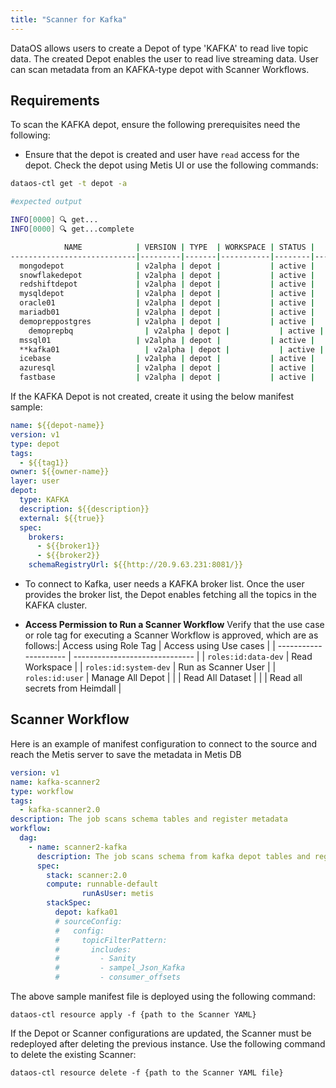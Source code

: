 ```yaml
---
title: "Scanner for Kafka"
---
```


DataOS allows users to create a Depot of type 'KAFKA' to read live topic data. The created Depot enables the user to read live streaming data. User can scan metadata from an KAFKA-type depot with Scanner Workflows.

## **Requirements**

To scan the KAFKA depot, ensure the following prerequisites need the following:

* Ensure that the depot is created and user have `read` access for the depot. Check the depot using Metis UI or use the following commands:

```bash
dataos-ctl get -t depot -a

#expected output

INFO[0000] 🔍 get...                                     
INFO[0000] 🔍 get...complete                             

            NAME            | VERSION | TYPE  | WORKSPACE | STATUS |   RUNTIME   |         OWNER          
----------------------------|---------|-------|-----------|--------|-------------|------------------------
  mongodepot                | v2alpha | depot |           | active |             | Jhon Doe
  snowflakedepot            | v2alpha | depot |           | active |             | JOJO
  redshiftdepot             | v2alpha | depot |           | active |             | Kira
  mysqldepot                | v2alpha | depot |           | active |             | Ryuk
  oracle01                  | v2alpha | depot |           | active |             | drdoom
  mariadb01                 | v2alpha | depot |           | active |             | tonystark
  demopreppostgres          | v2alpha | depot |           | active |             | slimshaddy
	demoprepbq                | v2alpha | depot |           | active |             | pengvin
  mssql01                   | v2alpha | depot |           | active |             | hulk
  **kafka01                   | v2alpha | depot |           | active |             | peeter**
  icebase                   | v2alpha | depot |           | active |             | blackpink
  azuresql                  | v2alpha | depot |           | active |             | arnold
  fastbase                  | v2alpha | depot |           | active |             | ddevil

```

If the KAFKA Depot is not created, create it using the below manifest sample:

```yaml
name: ${{depot-name}}
version: v1
type: depot
tags:
  - ${{tag1}}
owner: ${{owner-name}}
layer: user
depot:
  type: KAFKA                     
  description: ${{description}}
  external: ${{true}}
  spec:                           
    brokers:
      - ${{broker1}}
      - ${{broker2}}
    schemaRegistryUrl: ${{http://20.9.63.231:8081/}}
```

* To connect to Kafka, user needs a KAFKA broker list. Once the user provides the broker list, the Depot enables fetching all the topics in the KAFKA cluster.

* **Access Permission to Run a Scanner Workflow**&#x20;
  Verify that the use case or role tag for executing a Scanner Workflow is approved, which are as follows:| Access using Role Tag | Access using Use cases         |
  | --------------------- | ------------------------------ |
  | `roles:id:data-dev`   | Read Workspace                 |
  | `roles:id:system-dev` | Run as Scanner User            |
  | `roles:id:user`       | Manage All Depot               |
  |                       | Read All Dataset               |
  |                       | Read all secrets from Heimdall |

## **Scanner Workflow**

Here is an example of manifest configuration to connect to the source and reach the Metis server to save the metadata in Metis DB

```yaml
version: v1
name: kafka-scanner2
type: workflow
tags:
  - kafka-scanner2.0
description: The job scans schema tables and register metadata
workflow:
  dag:
    - name: scanner2-kafka
      description: The job scans schema from kafka depot tables and register metadata to metis2
      spec:
        stack: scanner:2.0
        compute: runnable-default
                runAsUser: metis
        stackSpec:
          depot: kafka01
          # sourceConfig:
          #   config:
          #     topicFilterPattern:
          #       includes:
          #         - Sanity
          #         - sampel_Json_Kafka
          #         - consumer_offsets
```

The above sample manifest file is deployed using the following command:

```
dataos-ctl resource apply -f {path to the Scanner YAML}
```

<Note>
  If the Depot or Scanner configurations are updated, the Scanner must be redeployed after deleting the previous instance. Use the following command to delete the existing Scanner:

  ```
  dataos-ctl resource delete -f {path to the Scanner YAML file}
  ```
</Note>